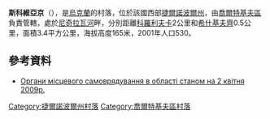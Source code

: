 {{coord|48|43|35|N|26|2|1|E|scale:30000|display=title}}

'''斯科維亞京'''（{{lang-uk|Сков'ятин}}），是[[烏克蘭|烏克蘭]]的村落，位於該國西部[[捷爾諾波爾州|捷爾諾波爾州]]，由[[喬爾特基夫區|喬爾特基夫區]]負責管轄，處於[[尼奇拉瓦河|尼奇拉瓦河]]畔，分別距離[[科羅利夫卡_(喬爾特基夫區)|科羅利夫卡]]2公里和[[希什基夫齊_(喬爾特基夫區)|希什基夫齊]]0.5公里，面積3.4平方公里，海拔高度165米，2001年人口530。

==參考資料==
*[https://archive.is/20120906091527/http://www.obl-rada.te.ua/uk/informatsiya/orhany-mistsevoho-samovryaduvannya-v-oblasti Органи місцевого самоврядування в області станом на 2 квітня 2009р.]

{{DEFAULTSORT:Сков'ятин}}
[[Category:捷爾諾波爾州村落|Category:捷爾諾波爾州村落]]
[[Category:喬爾特基夫區村落|Category:喬爾特基夫區村落]]


{{Ternopil-geo-stub}}